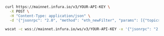 
<Tabs>
  <TabItem value="cURL">

```bash
curl https://mainnet.infura.io/v3/YOUR-API-KEY \
  -X POST \
  -H "Content-Type: application/json" \
  -d '{"jsonrpc": "2.0", "method": "eth_newFilter", "params": [{"topics": ["0xddf252ad1be2c89b69c2b068fc378daa952ba7f163c4a11628f55a4df523b3ef"]}], "id": 1}'
```

  </TabItem>
  <TabItem value="WSS">

```bash
wscat -c wss://mainnet.infura.io/ws/v3/YOUR-API-KEY -x '{"jsonrpc": "2.0", "method": "eth_newFilter", "params": [{"topics": ["0xddf252ad1be2c89b69c2b068fc378daa952ba7f163c4a11628f55a4df523b3ef"]}], "id": 1}'
```

  </TabItem> 
</Tabs>
